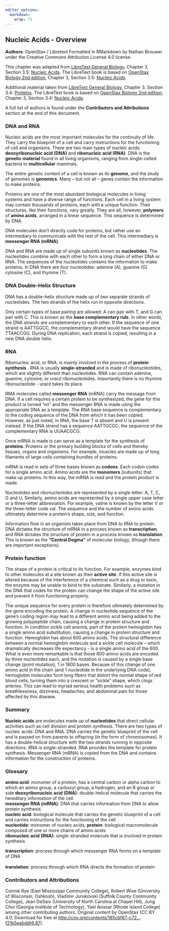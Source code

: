 ```yaml
---
editor_options: 
  markdown: 
    wrap: 72
---
```


## Nucleic Acids - Overview {#nucleic-acids-review}

**Authors**: OpenStax / Libretext Formatted in RMarkdown by Nathan
Brouwer under the Creative Commons Attribution License 4.0 license.

This chapter was adapted from [LibreText General
Biology](https://bio.libretexts.org/Bookshelves/Introductory_and_General_Biology/Book%3A_General_Biology_(OpenStax)),
Chapter 3, Section 3.5: [Nucleic
Acids](https://bio.libretexts.org/Bookshelves/Introductory_and_General_Biology/Book%3A_General_Biology_(OpenStax)/1%3A_The_Chemistry_of_Life/3%3A_Biological_Macromolecules/3.5%3A_Nucleic_Acids).
The LibreText book is based on [OpenStax Biology 2nd
edition](https://openstax.org/details/books/biology-2e), Chapter 3,
Section 3.5: [Nucleic
Acids](https://openstax.org/books/biology-2e/pages/3-5-nucleic-acids).

Additional material taken from [LibreText General Biology](), Chapter 3,
Section 3.4:
[Proteins](https://bio.libretexts.org/Bookshelves/Introductory_and_General_Biology/Book%3A_General_Biology_(OpenStax)/1%3A_The_Chemistry_of_Life/3%3A_Biological_Macromolecules/3.4%3A_Proteins).
The LibreText book is based on [OpenStax Biology 2nd
edition](https://openstax.org/details/books/biology-2e), Chapter 3,
Section 3.4: [Nucleic
Acids](https://openstax.org/books/biology-2e/pages/3-4-proteins).

A full list of authors is found under the **Contributors and
Attributions** section at the end of this document.

### DNA and RNA

Nucleic acids are the most important molecules for the continuity of
life. They carry the blueprint of a cell and carry instructions for the
functioning of cell and organisms. There are two main types of nucleic
acids: **deoxyribonucleic acid (DNA)** and **ribonucleic acid (RNA)**.
DNA is the **genetic material** found in all living organisms, ranging
from single-celled bacteria to **multicellular** mammals.

The entire genetic content of a cell is known as its **genome**, and the
study of genomes is **genomics**. Many -- but not all -- genes contain
the information to make proteins.

Proteins are one of the most abundant biological molecules in living
systems and have a diverse range of functions. Each cell in a living
system may contain thousands of proteins, each with a unique function.
Their structures, like their functions, vary greatly. They are all,
however, **polymers** of **amino acids**, arranged in a linear sequence.
This sequence is determined by DNA.

DNA molecules don't directly code for proteins, but rather use an
intermediary to communicate with the rest of the cell. This intermediary
is **messenger RNA (mRNA)**.

DNA and RNA are made up of single subunits known as **nucleotides**. The
nucleotides combine with each other to form a long chain of either DNA
or RNA. The sequences of the nucleotides contains the information to
make proteins. In DNA there are four nucleotides: adenine (A), guanine
(G) cytosine (C), and thymine (T).

### DNA Double-Helix Structure

DNA has a double-helix structure made up of two separate strands of
nucleotides. The two strands of the helix run in opposite directions.

<!-- ```{r, echo = F, fig.cap="Figure 3.5.2 : Native DNA is an antiparallel double helix. The phosphate backbone (indicated by the curvy lines) is on the outside, and the bases are on the inside. Each base from one strand interacts via hydrogen bonding with a base from the opposing strand. (credit: Jerome Walker/Dennis Myts)"} -->

<!-- knitr::include_graphics(here::here("./images/image6.jpeg")) -->

<!-- ``` -->

Only certain types of base pairing are allowed: A can pair with T, and G
can pair with C. This is known as the **base complementary rule**. In
other words, the DNA strands are complementary to each other. If the
sequence of one strand is AATTGGCC, the complementary strand would have
the sequence TTAACCGG. During DNA replication, each strand is copied,
resulting in a new DNA double helix.

<!-- Art Connection -->

<!-- ```{r, echo = F} -->

<!-- knitr::include_graphics(here::here("./images/image7.jpeg")) -->

<!-- ``` -->

<!-- Figure 3.5.3 : In a double stranded DNA molecule, the two strands run -->

<!-- antiparallel to one another so that one strand runs 5′ to 3′ and the -->

<!-- other 3′ to 5′. The phosphate backbone is located on the outside, and -->

<!-- the bases are in the middle. Adenine forms hydrogen bonds (or base -->

<!-- pairs) with thymine, and guanine base pairs with cytosine. -->

<!-- A mutation occurs, and cytosine is replaced with adenine. What impact -->

<!-- do you think this will have on the DNA structure? -->

### RNA

Ribonucleic acid, or RNA, is mainly involved in the process of **protein
synthesis** . RNA is usually **single-stranded** and is made of
ribonucleotides, which are slightly different than nucleotides. RNA can
contain adenine, guanine, cytosine, or uracil ribonucleotides.
Importantly there is no thymine ribonucleotide - uracil takes its place.

<!-- There are four major types of RNA: messenger RNA (mRNA), ribosomal RNA -->

<!-- (rRNA), transfer RNA (tRNA), and microRNA (miRNA). The first, mRNA, -->

RMA molecules called **messenger RNA** (mRNA) carry the message from
DNA. If a cell requires a certain protein to be synthesized, the gene
for this product is turned "on" and the messenger RNA is made using the
appropriate DNA as a template. The RNA base sequence is complementary to
the coding sequence of the DNA from which it has been copied. However,
as just noted, in RNA, the base T is absent and U is present instead. If
the DNA strand has a sequence AATTGCGC, the sequence of the
complementary RNA is UUAACGCG.

Once mRNA is made is can serve as a template for the synthesis of
**proteins**. Proteins or the primary building blocks of cells and
thereby tissues, organs and organisms. For example, muscles are made up
of long filaments of large cells containing bundles of proteins.

<!-- ```{r, echo = F} -->

<!-- knitr::include_graphics(here::here("./images/image8.jpeg")) -->

<!-- ``` -->

<!-- Figure 3.5.4 : A ribosome has two parts: a large subunit and a small -->

<!-- subunit. The mRNA sits in between the two subunits. A tRNA molecule -->

<!-- recognizes a codon on the mRNA, binds to it by complementary base -->

<!-- pairing, and adds the correct amino acid to the growing peptide chain. -->

mRNA is read in sets of three bases known as **codons**. Each codon
codes for a single amino acid. Amino acids are the **monomers**
(subunits) that make up proteins. In this way, the mRNA is read and the
protein product is made.

Nucleotides and ribonucleotides are represented by a single letter: A,
T, C, G and U. Similarly, amino acids are represented by a single upper
case letter or a three-letter abbreviation. For example, valine is known
by the letter V or the three-letter code val. The sequence and the
number of amino acids ultimately determine a protein's shape, size, and
function.

<!-- Ribosomal RNA (rRNA) is a major constituent of ribosomes on which the mRNA binds. The rRNA ensures the properalignment of the mRNA and the ribosomes; the rRNA of the ribosome also -->

<!-- has an enzymatic activity (peptidyl transferase) and catalyzes the -->

<!-- formation of the peptide bonds between two aligned amino acids. -->

<!-- Transfer RNA (tRNA) is one of the smallest of the four types of RNA, -->

<!-- usually 70--90 nucleotides long. It carries the correct amino acid to -->

<!-- the site of protein synthesis. It is the base pairing between the tRNA -->

<!-- and mRNA that allows for the correct amino acid to be inserted in the -->

<!-- polypeptide chain. microRNAs are the smallest RNA molecules and their -->

<!-- role involves the regulation of gene expression by interfering with -->

<!-- the expression of certain mRNA messages. Table 3.5.1 below summarizes -->

<!-- features of DNA and RNA. -->

<!-- ***Table*** 3.5.1 ***:** Features of DNA and RNA. -->

<!-- +---------------------+------------------------+-----------------------+ -->

<!-- |                     | Features of DNA and    |                       | -->

<!-- |                     | RNA                    |                       | -->

<!-- +=====================+========================+=======================+ -->

<!-- |                     | DNA                    | RNA                 | -->

<!-- +---------------------+------------------------+-----------------------+ -->

<!-- | Function            | Carries genetic        | Involved in protein | -->

<!-- |                     | information            | synthesis           | -->

<!-- +---------------------+------------------------+-----------------------+ -->

<!-- | Location            | Remains in the nucleus | Leaves the nucleus  | -->

<!-- +---------------------+------------------------+-----------------------+ -->

<!-- | Structure           | Double helix           | Usually             | -->

<!-- |                     |                        | single-stranded     | -->

<!-- +---------------------+------------------------+-----------------------+ -->

<!-- | Sugar               | Deoxyribose            | Ribose              | -->

<!-- +---------------------+------------------------+-----------------------+ -->

<!-- | Pyrimidines         | Cytosine, thymine      | Cytosine, uracil    | -->

<!-- +---------------------+------------------------+-----------------------+ -->

<!-- | Purines             | Adenine, guanine       | Adenine, guanine    | -->

<!-- +---------------------+------------------------+-----------------------+ -->

<!-- Even though the RNA is single stranded, most RNA types show extensive -->

<!-- intramolecular base pairing between complementary sequences, creating -->

<!-- a predictable three-dimensional structure essential for their -->

<!-- function. -->

Information flow in an organism takes place from DNA to RNA to protein.
DNA dictates the structure of mRNA in a process known as
**transcription**, and RNA dictates the structure of protein in a
process known as **translation**. This is known as the **"Central
Dogma"** of molecular biology, (though there are important exceptions).

<!-- *Link to Learning* -->

<!-- ```{r, echo = F, out.width="10%"} -->

<!-- knitr::include_graphics(here::here("./images/image9.png")) -->

<!-- ``` -->

<!-- * To learn more about DNA, explore the Howard Hughes Medical Institute -->

<!-- BioInteractive animations on the topic of DNA.* -->

### Protein function

The shape of a protein is critical to its function. For example, enzymes
bind to other molecules at a site known as their **active site**. If
this active site is altered because of the interference of a chemical
such as a drug or toxin, the enzyme may be unable to bind to the
substrate. Similarly, a mutation in the DNA that codes for the protein
can change the shape of the active site and prevent it from functioning
properly.

The unique sequence for every protein is therefore ultimately determined
by the gene encoding the protein. A change in nucleotide sequence of the
gene's coding region may lead to a different amino acid being added to
the growing polypeptide chain, causing a change in protein structure and
function. In condition sickle cell anemia, part of the protein
hemoglobin has a single amino acid substitution, causing a change in
protein structure and function. Hemoglobin has about 600 amino acids.
The structural difference between a normal hemoglobin molecule and a
sickle cell molecule -- which dramatically decreases life expectancy -
is a single amino acid of the 600. What is even more remarkable is that
those 600 amino acids are encoded by three nucleotides each, and the
mutation is caused by a single base change (point mutation), 1 in 1800
bases. Because of this change of one amino acid in the chain (and 1
nucleotide in the underlying DNA code), hemoglobin molecules form long
fibers that distort the normal shape of red blood cells, turning them
into a crescent or "sickle" shape, which clogs arteries. This can lead
to myriad serious health problems such as breathlessness, dizziness,
headaches, and abdominal pain for those affected by this disease.

### Summary

**Nucleic acids** are molecules made up of **nucleotides** that direct
cellular activities such as cell division and protein synthesis. There
are two types of nucleic acids: DNA and RNA. DNA carries the genetic
blueprint of the cell and is passed on from parents to offspring (in the
form of chromosomes). It has a double-helical structure with the two
strands running in opposite directions. RNA is single-stranded. RNA
provides the template for protein synthesis. Messenger RNA (mRNA) is
copied from the DNA and contains information for the construction of
proteins.

<!-- ### Art Connections -->

<!-- ### Analysis Questions -->

<!-- Free Response -->

### Glossary

**amino acid**: monomer of a protein; has a central carbon or alpha
carbon to which an amino group, a carboxyl group, a hydrogen, and an R
group or side **deoxyribonucleic acid (DNA)**: double-helical molecule
that carries the hereditary information of the cell\
**messenger RNA (mRNA)**: DNA that carries information from DNA to allow
protein synthesis\
**nucleic acid**: biological molecule that carries the genetic blueprint
of a cell and carries instructions for the functioning of the cell\
**nucleotide**: monomer of nucleic acids; **protein**: biological
macromolecule composed of one or more chains of amino acids\
<!-- **phosphodiester**: linkage covalent chemical bond that holds together the polynucleotide -->
<!-- chains with a phosphate group linking two pentose sugars of neighboring nucleotides   -->
<!-- **polynucleotide**: long chain of nucleotides   -->
<!-- **purine**: type of nitrogenous base in DNA and RNA; adenine and guanine are    -->
<!-- **purines, pyrimidine**: type of nitrogenous base in DNA and RNA; cytosine, thymine, and uracil -->
<!-- are pyrimidines   --> **ribonucleic acid (RNA)**: single-stranded
molecule that is involved in protein synthesis\
<!-- **ribosomal RNA (rRNA)**: RNA that ensures the proper alignment of the mRNA and the ribosomes -->
<!-- during protein synthesis and catalyzes the formation of the peptide linkage   -->

**transcription**: process through which messenger RNA forms on a
template of DNA\
<!-- **transfer RNA (tRNA)**: RNA that carries activated amino acids to the site of protein synthesis on the ribosome -->
\
**translation**: process through which RNA directs the formation of
protein

### Contributors and Attributions

Connie Rye (East Mississippi Community College), Robert Wise (University
of Wisconsin, Oshkosh), Vladimir Jurukovski (Suffolk County Community
College), Jean DeSaix (University of North Carolina at Chapel Hill),
Jung Choi (Georgia Institute of Technology), Yael Avissar (Rhode Island
College) among other contributing authors. Original content by OpenStax
(CC BY 4.0; Download for free at
[http://cnx.org/contents/185cbf87-c72...f21b5eabd\@9.87](http://cnx.org/contents/185cbf87-c72e-48f5-b51e-f14f21b5eabd%409.87)).
